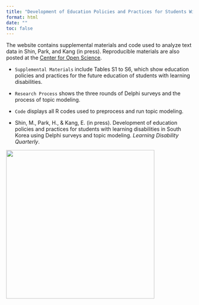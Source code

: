 ---
title: "Development of Education Policies and Practices for Students With Learning Disabilities in South Korea Using Delphi Surveys and Topic Modeling"
format: html
date: ""
toc: false
---

The website contains supplemental materials and code used to analyze text data in Shin, Park, and Kang (in press). Reproducible materials are also posted at the [Center for Open Science](https://doi.org/10.17605/OSF.IO/TMF5A).

-   `Supplemental Materials` include Tables S1 to S6, which show education policies and practices for the future education of students with learning disabilities.
-   `Research Process` shows the three rounds of Delphi surveys and the process of topic modeling.
-   `Code` displays all R codes used to preprocess and run topic modeling.

- Shin, M., Park, H., & Kang, E. (in press). Development of education policies and practices for students with learning disabilities in South Korea using Delphi surveys and topic modeling. *Learning Disability Quarterly*.

![](images/main.png){fig-align="center" width="400"}



